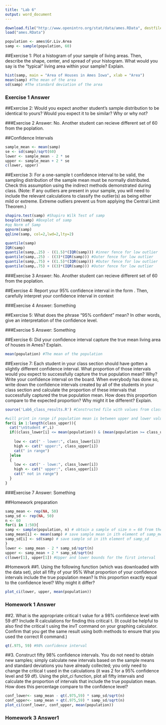 ---
title: "Lab 6"
output: word_document
---

```{r}
download.file("http://www.openintro.org/stat/data/ames.RData", destfile ="ames.RData")
load("ames.RData")

population <- ames$Gr.Liv.Area
samp <- sample(population, 60)
```

##Exercise 1: Plot a histogram of your sample of living areas. Then, describe the shape, center, and spread of your histogram. What would you say is the "typical" living area within your sample? Explain.

```{r, cache=TRUE}
hist(samp, main = "Area of Houses in Ames Iowa", xlab = "Area")
mean(samp) #The mean of the area
sd(samp) #The standard deviation of the area
```

### Exercise 1 Answer

##Exercise 2: Would you expect another student's sample distribution to be identical to yours? Would you expect it to be similar? Why or why not?

###Exercise 2 Answer: No. Another student can recieve different set of 60 from the poplation.

##Confidence Intervals
```{r, cache=TRUE}
sample_mean <- mean(samp)
se <- sd(samp)/sqrt(60)
lower <- sample_mean - 2 * se
upper <- sample_mean + 2 * se
c(lower, upper)
```

##Exercise 3: For a one-sample t confidence interval to be valid, the sampling distribution of the sample mean must be normally distributed. Check this assumption using the indirect methods demonstrated during class. (Note: If any outliers are present in your sample, you will need to include the relevant calculations to classify the outlier(s) as being either mild or extreme. Extreme outliers prevent us from applying the Central Limit Theorem.) 
```{r, cache=TRUE}
shapiro.test(samp) #Shapiro Wilk Test of samp
boxplot(samp) #Boxplot of samp
#qq Norm of Samp
qqnorm(samp) 
qqline(samp, col=2,lwd=2,lty=2)

quantile(samp)
IQR(samp)
quantile(samp,.25) - ((1.5)*(IQR(samp))) #inner fence for low outlier
quantile(samp,.25) - ((3)*(IQR(samp))) #Outer fence for low outlier
quantile(samp,.75) + ((1.5)*(IQR(samp))) #Outer fence for low outlier
quantile(samp,.75) + ((3)*(IQR(samp))) #Outer fence for low outlier

```
###Exercise 3 Answer: No. Another student can recieve different set of 60 from the poplation.

##Exercise 4: Report your 95% confidence interval in the form . Then, carefully interpret your confidence interval in context

###Exercise 4 Answer: Something

##Exercise 5: What does the phrase "95% confident" mean? In other words, give an interpretation of the confidence level.

###Exercise 5 Answer: Something


##Exercise 6: Did your confidence interval capture the true mean living area of houses in Ames? Explain.
```{r, cache=TRUE}
mean(population) #The mean of the population
```

##Exercise 7: Each student in your class section should have gotten a slightly different confidence interval. What proportion of those intervals would you expect to successfully capture the true population mean? Why? Write your confidence interval on the board. When everybody has done so, write down the confidence intervals created by all of the students in your class section and calculate the proportion of these intervals that successfully captured the true population mean. How does this proportion compare to the expected proportion? Why might it be different? Explain. 
```{r, cache=TRUE}
source('Lab6_class_results.R') #Constructed file with values from class

#will print in range if population mean is between upper and lower values.  Will print not in range if the population mean is not between the upper and lower values
for(i in 1:length(class_upper)){
  cat("\nStudent #",i)
  if((class_lower[i] <= mean(population)) & (mean(population >= class_upper[i]))){
    
    low <- cat(" - lower:", class_lower[i])
    high <- cat(" upper:", class_upper[i])
    cat(" in range")
  }else
  {
    low <- cat(" - lowe:", class_lower[i])
    high <- cat(" upper:", class_upper[i])
    cat(" not in range")
  }
}

```


###Exercise 7 Answer: Something

##Homework preparation
```{r, cache=TRUE}
samp_mean <- rep(NA, 50)
samp_sd <- rep(NA, 50)
n <- 60
for(i in 1:50){
samp <- sample(population, n) # obtain a sample of size n = 60 from the population
samp_mean[i] <- mean(samp) # save sample mean in ith element of samp_mean
samp_sd[i] <- sd(samp) # save sample sd in ith element of samp_sd
}
lower <- samp_mean - 2 * samp_sd/sqrt(n)
upper <- samp_mean + 2 * samp_sd/sqrt(n)
c(lower[1], upper[1]) #Upper and lower bounds for the first interval
```

#Homework
##1. Using the following function (which was downloaded with the data set), plot all fifty of your 95% What proportion of your confidence intervals include the true population mean? Is this proportion exactly equal to the confidence level? Why might it differ?
```{r, cache=TRUE}
plot_ci(lower, upper, mean(population))

```

### Homework 1 Answer

##2. What is the appropriate critical t value for a 98% confidence level with 59 df? Include R calculations for finding this critical t. (It could be helpful to also find the critical t using the invT command on your graphing calculator. Confirm that you get the same result using both methods to ensure that you used the correct R command.)

```{r, cache=TRUE}
qt(.975, 59) #98% confidence interval
```


##3. Construct fifty 98% confidence intervals. You do not need to obtain new samples; simply calculate new intervals based on the sample means and standard deviations you have already collected; you only need to change the critical t used in the calculations (it was 2 for a 95% confidence level and 59 df). Using the plot_ci function, plot all fifty intervals and calculate the proportion of intervals that include the true population mean. How does this percentage compare to the confidence level?
```{r, cache=TRUE}
conf_lower<- samp_mean - qt(.975,59) * samp_sd/sqrt(n)
conf_upper<- samp_mean + qt(.975,59) * samp_sd/sqrt(n)
plot_ci(conf_lower, conf_upper, mean(population))
```

### Homework 3 Answer1